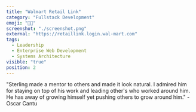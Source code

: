 ```yaml
---
title: "Walmart Retail Link"
category: "Fullstack Development"
emoji: "👍🏾"
screenshot: "./screenshot.png"
external: "https://retaillink.login.wal-mart.com"
tags:
  - Leadership
  - Enterprise Web Development
  - Systems Architecture
visible: "true"
position: 2
---
```


"Sterling made a mentor to others and made it look natural. I admired him for staying on top of his work and leading other's who worked around him. He has away of growing himself yet pushing others to grow around him." - Oscar Cantu